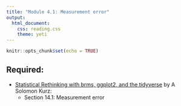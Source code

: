 ```yaml
---
title: "Module 4.1: Measurement error"
output: 
  html_document:
    css: reading.css
    theme: yeti
---
```


```r
knitr::opts_chunk$set(echo = TRUE)
```



## Required:

- [Statistical Rethinking with brms, ggplot2, and the tidyverse](https://bookdown.org/ajkurz/Statistical_Rethinking_recoded/) by A Solomon Kurz:
    + Section 14.1: Measurement error